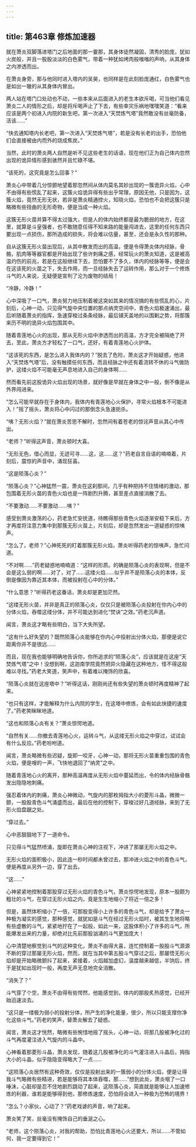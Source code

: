 ```yaml
---
---
---
```

title: 第463章 修炼加速器
---



就在萧炎双脚落进塔门之后地面的那一霎那，其身体徒然凝固，清秀的脸庞，犹如火炭般，并且一股股淡淡的白色雾气，带着一种犹如烤肉般嗤嗤的声响，从其身体之内渗透而出。

在萧炎身旁，那与他同时进入塔内的吴昊，也同样是在此刻脸庞通红，白色雾气也是如出一辙的从其身体内冒出。

两人站在塔门口处动也不动，一些本来从后面进入的老生本欲斥喝，可当他们看见萧炎二人的情形之后，却是将斥喝声止了下去，有些幸灾乐祸地嘿嘿笑道：“看来应该是两个初进入内院的新生吧，第一次进入“天焚炼气塔”竟然敢没有丝毫防备，活该……”

“快去通知塔内长老吧，第一次进入“天焚炼气塔”，若是没有长老的出手，恐怕他们会直接被由内而外的烧成焦炭。”

当然，此时的萧炎两人自然是听不见这些老生的话语，现在他们正为自己体内忽然出现的诡异情形感到骇然并且忙碌不堪。

“该死的，这究竟是怎么回事？”

萧炎心中带着几分惊颤地望着那忽然间从体内莫名其妙出现的一簇诡异火焰，心中不由得有些慌乱了起来，这簇火焰诡异得有些出乎常理，原因无他，只是因为，这簇火焰，竟然无形无状，若非是萧炎精通控火，知晓火焰，恐怕也不会把这簇只是略微有些扭曲的无形奇物，便是当成一种火焰。

这簇无形火苗并算不得太过强大，但是人的体内始终都是最为脆弱的地方，在这里，就算是斗皇强者，也不敢随意任得不知来路的能量闯进去，这里的任何东西只要出现一点损伤，那所造成的损失，将会难以估量，甚至，还会是永久性的那种。

自从这簇无形火苗出现后，从其中散发而出的高温，便是令得萧炎体内经脉，骨骼，肌肉等等器官都是开始出现了些许刺痛之感，经常玩火的萧炎知道，这是被高温灼伤的前兆，若是在这般继续下去，恐怕要不了多久，体内的经脉等等，便是会在这该死的火苗之下，失去作用，而一旦经脉失去了运转作用，那么对于一个修炼斗气的人来说，无疑便是宣判了沦为废物的结局！

“冷静，冷静！”

心中深吸了一口气，萧炎努力地压制着被这突如其来的情况搞的有些慌乱的心，片刻后，心神一动，只见得气旋中央位置的那点纳灵空间中，青色火焰极速涌出，最后听随着萧炎的指挥，急速穿梭过条条经脉，最后铺天盖地的以围剿之势，将那簇来历不明的诡异火焰包围其中。

随着青莲地心火的出现，那从无形火焰中渗透而出的高温，方才完全被隔绝了开去，至此，萧炎方才轻松了一口气，还好，有着青莲地心火护体。

“这该死的东西，是怎么进入我体内的？”脱去了危险，萧炎这才开始疑惑，他进入“天焚炼气塔”后，没有触摸任何东西，而且经脉之中还有着流转不休的斗气做防护，这缕火焰不可能毫无声息地进入自己的身体啊……

然而看先前这股诡异火焰出现的场景，就好像是早就在身体之中一般，倒不像是从外界闯进来。

“怎么可能早就存在于身体内，我体内有青莲地心火保护，寻常火焰根本不可能进入！”摇了摇头，萧炎将心中闪过的那倒念头急速扼杀。

“咦？无形火焰？”就在萧炎苦思不解时，忽然间有着苍老的惊诧声音从其心中传出。

“老师？”听得这声音，萧炎顿时大喜。

“无形无色，借心而显，无迹可寻……这，这……这？”药老自言自语的喃喃着，片刻后，震惊的声音中，涌现狂喜。

“这是陨落心炎？”

“陨落心炎？”心神猛然一震，萧炎在这刹那间，几乎有种把持不住情绪的激动，那包围着无形火苗的青色火焰也是一阵剧烈升腾，甚至差点直接消散了去。

“不要激动……不要激动……咦？”

感受到萧炎激荡的心，药老急忙安抚道，待瞧得那些青色火焰逐渐安稳下来后，方才再度将注意力集中到那簇无形火苗上，片刻后，却是忽然发出一道疑惑的惊咦声。

“怎么了，老师？”心神死死的盯着那簇无形火焰，萧炎听得药老的惊咦声，急忙问道。

“不对啊……”药老疑惑地喃喃道：“这样的形质。的确是陨落心炎的表现啊，但是不会是这么弱的啊……对了，对了……这缕火焰……似乎并不是陨落心炎的本体，反倒是像因为靠近其本体，而被投射在心中的分体。”

“什么意思？”听得药老这番话，萧炎却是更加茫然。

“这缕无形火苗，并非是真正的陨落心炎，仅仅只是被陨落心炎投射在你内心中的分体火焰，吞噬这缕分体，并不可能达到进化“焚诀”之效。”药老沉声道。

闻言，萧炎这才略有些明白，当下大失所望。

“这有什么好失望的？既然陨落心炎能够在你内心中投射出分体火焰，那便是说它距离你并不是很远……

而且，现在我也能够明确地告诉你，你所追求的“陨落心炎”，应该就是在这座“天焚炼气塔”之中！没想到啊，这迦南学院竟然把异火隐藏在这种地方，怪不得这般难以寻找。”药老大笑道，笑声中，有着难以掩饰的欣喜。

“陨落心炎就在这座塔中？”听得这话，刚刚尚还有些失望的萧炎顿时再度精神了起来。

“也只有这样，才能解释为什么内院的学生，在这塔中修炼，会有如此快捷的速度了。”药老笑眯眯地道。

“这也和陨落心炎有关？”萧炎惊愕地道。

“自然有关……你撤去青莲地心火，运转斗气，从这缕无形火焰之中穿过，试试会有什么反应。”药老吩咐道。

闻言，萧炎略微有些迟疑，旋即一咬牙，心神一动，那将无形火苗重重包围的青色火焰，便是嗖的一声，飞快地退回了“纳灵”之中。

随着青莲地心火的离开，那种高温再度从无形火焰中蔓延而出，令的体内经脉骨骼发出隐隐地刺痛。

强忍着体内的刺痛，萧炎心神微动，气旋内的那枚拇指大小的菱形斗晶，微微一颤，一股股青色斗气涌盛而出，最后在他的控制下，穿梭过好几道经脉，来到了无形火焰盘踞之处。

“穿过去。”

心中恶狠狠地下了一道命令。

只见得斗气猛然喷涌，旋即在萧炎心神的注视下，冲进了那屡无形火焰之中。

无形火焰的面积极小，因此连一秒时间都未曾过去，那冲进火焰之中的青色斗气，便是再度从另外一边，穿了出去。

“这……”

心神紧紧地控制着那股穿过无形火焰的青色斗气，萧炎惊愕地发现，原本一股颇为粗壮的斗气，在穿过无形火焰之内，竟是生生地缩小了将近一倍之多！

但是，虽然体积缩小了一倍，可那股变得小上许多的青色斗气，却是给予了萧炎一种极为凝实的感觉，那种感觉，就犹如是斗气在经过无形火焰时，被其生生地将略有些虚散的斗气，紧紧地拧在了一起般，如此一来，这股体积小了许多的斗气，所能爆发出来的力量，却绝对比先前那股汹涌的斗气更加庞大！

心中清楚地察觉到斗气的这种变化，萧炎不由得大喜，连忙控制着一股股斗气源源不断的穿过那屡无形火焰，然而，就在当其中第五股斗气穿过之后，那屡悟无形火焰却是开始略微颤抖了起来，紧接着，火焰越加虚幻，温度越来越低，半饷后，终于是犹如出现时一般，再度无声无息地完全消散。

“消失了？”

斗气穿了个空，萧炎不由得有些愕然，他能感觉到，体内的那股炙热感觉，已经开始迅速淡去。

“这只是一缕极为弱小的投射分体，所产生的净化能量，很少，所以只能支撑你净化这些斗气。”药老的笑声，替萧炎解去了疑惑。

闻言，萧炎这才恍然，略微有些惋惜地摇了摇头，心神一动，将那几股被净化过的斗气再度灌注进入气旋内的斗晶中。

心神看着那菱形斗晶，萧炎发现，随着这几股被净化的斗气灌注进入斗晶后，拇指大小的斗晶，似乎隐隐变得略大了一点……

“这陨落心炎居然有这种奇效，仅仅是投射出来的一簇弱小的分体火焰，便是让得我斗气略微有些精进，若是能够将其本体吞噬，那……”想到此处，萧炎咽了一口唾沫，心脏却是忍不住地剧烈跳动了起来，这陨落心炎，简直就是能够让人加速修炼的利器，谁若是能够得到他，那修炼速度，恐怕将会进入一种极为恐怖的境界！

“怎么？小家伙，心动了？”药老戏谑的声音，响了起来。

萧炎笑了笑，丝毫没有掩饰自己的垂涎之心。

“老师，这个陨落心炎，对我的帮助，恐怕比青莲地心火还要大，所以……不管如何，我一定要得到它！”